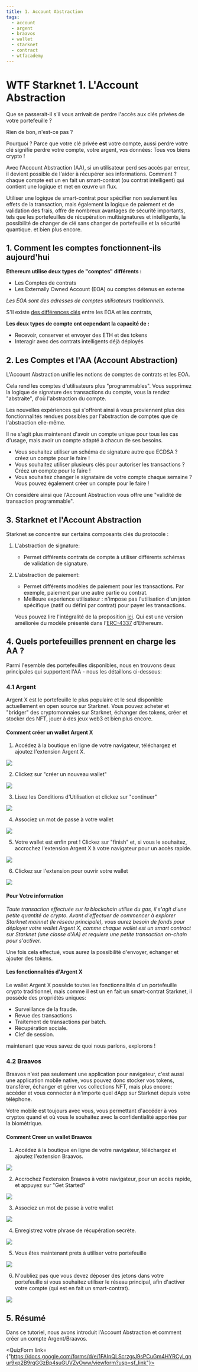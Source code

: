 ```yaml
---
title: 1. Account Abstraction
tags:
  - account
  - argent
  - braavos
  - wallet
  - starknet
  - contract
  - wtfacademy
---
```



<QuizProgress courseId={CourseId} lessonId={Lesson_1}></QuizProgress>

# WTF Starknet 1. L'Account Abstraction

Que se passerait-il s'il vous arrivait de perdre l'accès aux clés privées de votre portefeuille ?

Rien de bon, n'est-ce pas ?

Pourquoi ? Parce que votre clé privée **est** votre compte, aussi perdre votre clé signifie perdre votre compte, votre argent, vos données: Tous vos biens crypto !

Avec l'Account Abstraction (AA), si un utilisateur perd ses accès par erreur, il devient possible de l'aider à récupérer ses informations. Comment ? chaque compte est un en fait un smart-contrat (ou contrat intelligent) qui contient une logique et met en œuvre un flux.

Utiliser une logique de smart-contrat pour spécifier non seulement les effets de la transaction, mais également la logique de paiement et de validation des frais, offre de nombreux avantages de sécurité importants, tels que les portefeuilles de récupération multisignatures et intelligents, la possibilité de changer de clé sans changer de portefeuille et la sécurité quantique.
et bien plus encore.

## 1. Comment les comptes fonctionnent-ils aujourd'hui


**Ethereum utilise deux types de "comptes" différents :**

* Les Comptes de contrats
* Les Externally Owned Account (EOA) ou comptes détenus en externe

*Les EOA sont des adresses de comptes utilisateurs traditionnels.*

S'Il existe [des différences clés](https://ethereum.org/en/developers/docs/accounts/) entre les EOA et les contrats,

**Les deux types de compte ont cependant la capacité de :**

* Recevoir, conserver et envoyer des ETH et des tokens
* Interagir avec des contrats intelligents déjà déployés

## 2. Les Comptes et l'AA (Account Abstraction)

L'Account Abstraction unifie les notions de comptes de contrats et les EOA.

Cela rend les comptes d'utilisateurs plus "programmables". Vous supprimez la logique de signature des transactions du compte, vous la rendez "abstraite", d'où l'abstraction du compte.

Les nouvelles expériences qui s'offrent ainsi à vous proviennent plus des fonctionnalités rendues possibles par l'abstraction de comptes que de l'abstraction elle-même.

Il ne s'agit plus maintenant d'avoir un compte unique pour tous les cas d'usage, mais avoir un compte adapté à chacun de ses besoins.

* Vous souhaitez utiliser un schéma de signature autre que ECDSA ? créez un compte pour le faire !
* Vous souhaitez utiliser plusieurs clés pour autoriser les transactions ? Créez un compte pour le faire !
* Vous souhaitez changer le signataire de votre compte chaque semaine ? Vous pouvez également créer un compte pour le faire !

On considère ainsi que l'Account Abstraction vous offre une "validité de transaction programmable".


## 3. Starknet et l'Account Abstraction

Starknet se concentre sur certains composants clés du protocole :

1. L'abstraction de signature:
    * Permet différents contrats de compte à utiliser différents schémas de validation de signature.
2. L'abstraction de paiement:
    * Permet différents modèles de paiement pour les transactions. Par exemple, paiement par une autre partie ou contrat.
    * Meilleure experience utilisateur : n'impose pas l'utilisation d'un jeton spécifique (natif ou défini par contrat) pour payer les transactions.
    
    Vous pouvez lire l'intégralité de la proposition [ici](https://community.starknet.io/t/starknet-account-abstraction-model-part-1/781). Qui est une version améliorée du modèle présenté dans l'[ERC-4337](https://medium.com/infinitism/erc-4337-account-abstraction-without-ethereum-protocol-changes-d75c9d94dc4a) d'Ethereum.
    
## 4. Quels portefeuilles prennent en charge les AA ?

Parmi l'esemble des portefeuilles disponibles, nous en trouvons deux principales qui supportent l'AA - nous les détaillons ci-dessous:

### 4.1 Argent

Argent X est le portefeuille le plus populaire et le seul disponible actuellement en open source sur Starknet. Vous pouvez acheter et "bridger" des cryptomonnaies sur Starknet, échanger des tokens, créer et stocker des NFT, jouer à des jeux web3 et bien plus encore.

#### Comment créer un wallet Argent X



1.  Accédez à la boutique en ligne de votre navigateur, téléchargez et ajoutez l'extension Argent X.

![](./img/1.png)

2. Clickez sur "créer un nouveau wallet"

![](./img/2.png)

3. Lisez les Conditions d'Utilisation et clickez sur "continuer"

![](./img/3.png)

4. Associez un mot de passe à votre wallet
 
![](./img/4.png)

5. Votre wallet est enfin pret ! Clickez sur "finish" et, si vous le souhaitez, accrochez l'extension Argent X à votre navigateur pour un accès rapide.

![](./img/5.png)

6. Clickez sur l'extension pour ouvrir votre wallet

![](./img/6.png)



#### Pour Votre information

*Toute transaction effectuée sur la blockchain utilise du gas, il s'agit d'une petite quantité de crypto. Avant d'effectuer de commencer à explorer Starknet mainnet (le réseau principale), vous aurez besoin de fonds pour déployer votre wallet Argent X, comme chaque wallet est un smart contract sur Starknet (une classe  d'AA) et requiere une petite transaction on-chain pour s'activer.*

Une fois cela effectué, vous aurez la possibilité d'envoyer, échanger et ajouter des tokens.


#### Les fonctionnalités d'Argent X

Le wallet Argent X possède toutes les fonctionnalités d'un portefeuille crypto traditionnel, mais comme il est un en fait un smart-contrat Starknet, il possède des propriétés uniques:

* Surveillance de la fraude.
* Revue des transactions
* Traitement de transactions par batch.
* Récupération sociale.
* Clef de session.


maintenant que vous savez de quoi nous parlons, explorons ! 

### 4.2 Braavos

Braavos n'est pas seulement une application pour navigateur, c'est aussi une application mobile native, vous pouvez donc stocker vos tokens, transférer, échanger et gérer vos collections NFT, mais plus encore: accéder et vous connecter à n'importe quel dApp sur Starknet depuis votre téléphone.

Votre mobile est toujours avec vous, vous permettant d'accéder à vos cryptos quand et où vous le souhaitez avec la confidentialité apportée par la biométrique.

#### Comment Creer un wallet Braavos


1.  Accédez à la boutique en ligne de votre navigateur, téléchargez et ajoutez l'extension Braavos.

![](./img/7.png)


2. Accrochez l'extension Braavos à votre navigateur, pour un accès rapide, et appuyez sur "Get Started"

![](./img/8.png)


3. Associez un mot de passe à votre wallet
 
![](./img/9.png)


4. Enregistrez votre phrase de récupération secrète.

![](./img/10.png)

5. Vous êtes maintenant prets à utiliser votre portefeuille

![](./img/11.png)

6. N'oubliez pas que vous devez déposer des jetons dans votre portefeuille si vous souhaitez utiliser le réseau principal, afin d'activer votre compte (qui est en fait un smart-contrat).

![](./img/12.png)

## 5. Résumé

Dans ce tutoriel, nous avons introduit l'Account Abstraction et comment créer un compte Argent/Braavos.

<QuizForm link={"https://docs.google.com/forms/d/e/1FAIpQLScrzgrJ9sPCuGm4HYRCyLqnur9xp2B9rqGGzBp4suGUVZyOww/viewform?usp=sf_link"}></QuizForm>
